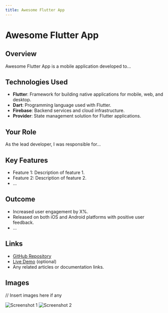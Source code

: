 ```yaml
---
title: Awesome Flutter App
---
```


# Awesome Flutter App

## Overview

Awesome Flutter App is a mobile application developed to...

## Technologies Used

- **Flutter**: Framework for building native applications for mobile, web, and desktop.
- **Dart**: Programming language used with Flutter.
- **Firebase**: Backend services and cloud infrastructure.
- **Provider**: State management solution for Flutter applications.

## Your Role

As the lead developer, I was responsible for...

## Key Features

- Feature 1: Description of feature 1.
- Feature 2: Description of feature 2.
- ...

## Outcome

- Increased user engagement by X%.
- Released on both iOS and Android platforms with positive user feedback.
- ...

## Links

- [GitHub Repository](https://github.com/yourusername/awesome-flutter-app)
- [Live Demo](https://yourappdemo.com) (optional)
- Any related articles or documentation links.

## Images

// Insert images here if any

![Screenshot 1](https://via.placeholder.com/800x400)
![Screenshot 2](https://via.placeholder.com/800x400)

<style jsx>{`
  .project-detail {
    margin-bottom: 2rem;
  }

  .project-detail h2 {
    font-size: 1.5rem;
    margin-top: 1.5rem;
  }

  .project-detail p {
    font-size: 1.2rem;
    color: #666;
  }

  .project-detail img {
    max-width: 100%;
    height: auto;
    margin-top: 1rem;
  }
`}</style>

